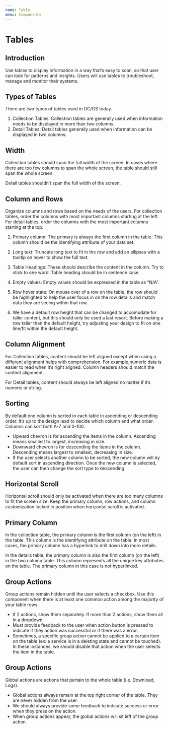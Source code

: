 ```yaml
---
name: Table
menu: Components
---
```


# Tables

## Introduction

Use tables to display information in a way that’s easy to scan, so that user can look for patterns and insights. Users will use tables to troubleshoot, manage and monitor their systems.

## Types of Tables

There are two types of tables used in DC/OS today.

1. Collection Tables: Collection tables are generally used when information needs to be displayed in more than two columns.
2. Detail Tables: Detail tables generally used when information can be displayed in two columns.

## Width

Collection tables should span the full width of the screen. In cases where there are too few columns to span the whole screen, the table should still span the whole screen.

Detail tables shouldn’t span the full width of the screen.

## Column and Rows

Organize columns and rows based on the needs of the users. For collection tables, order the columns with most important columns starting at the left. For detail tables, order the columns with the most important columns starting at the top.

1. Primary column: The primary is always the first column in the table. This column should be the identifying attribute of your data set.

2. Long text: Truncate long text to fit in the row and add an ellipses with a tooltip on hover to show the full text.

3. Table Headings: These should describe the content in the column. Try to stick to one word. Table heading should be in sentence case.

4. Empty values: Empty values should be expressed in the table as “N/A”.

5. Row hover state: On mouse over of a row on the table, the row should be highlighted to help the user focus in on the row details and match data they are seeing within that row.

6. We have a default row height that can be changed to accomodate for taller content, but this should only be used a last resort. Before making a row taller than the default height, try adjusting your design to fit on one line/fit within the default height.

## Column Alignment

For Collection tables, content should be left aligned except when using a different alignment helps with comprehension. For example,numeric data is easier to read when it’s right aligned. Column headers should match the content alignment.

For Detail tables, content should always be left aligned no matter if it’s numeric or string.

## Sorting

By default one column is sorted in each table in ascending or descending order. It’s up to the design lead to decide which column and what order. Columns can sort both A-Z and 0-100.

- Upward chevron is for ascending the items in the column. Ascending means smallest to largest, increasing in size.
- Downward chevron is for descending the items in the column. Descending means largest to smallest, decreasing in size.
- If the user selects another column to be sorted, the new column will by default sort in ascending direction. Once the new column is selected, the user can then change the sort type to descending.

## Horizontal Scroll

Horizontal scroll should only be activated when there are too many columns to fit the screen size. Keep the primary column, row actions, and column customization locked in position when horizontal scroll is activated.

## Primary Column

In the collection table, the primary column is the first column (on the left) in the table. This column is the identifying attribute on the table. In most cases, the primary column has a hyperlink to drill down into more details.

In the details table, the primary column is also the first column (on the left) in the two column table. This column represents all the unique key attributes on the table. The primary column in this case is not hyperlinked.

## Group Actions

Group actions remain hidden until the user selects a checkbox. Use this component when there is at least one common action among the majority of your table rows.

- If 2 actions, show them separately. If more than 2 actions, show them all in a dropdown.
- Must provide feedback to the user when action button is pressed to indicate if they action was successful or if there was a error.
- Sometimes, a specific group action cannot be applied to a certain item on the table (ex: a service is in a deleting state and cannot be touched). In these instances, we should disable that action when the user selects the item in the table.

## Group Actions

Global actions are actions that pertain to the whole table (i.e. Download, Logs).

- Global actions always remain at the top right corner of the table. They are never hidden from the user.
- We should always provide some feedback to indicate success or error when they press on the action.
- When group actions appear, the global actions will sit left of the group action.
